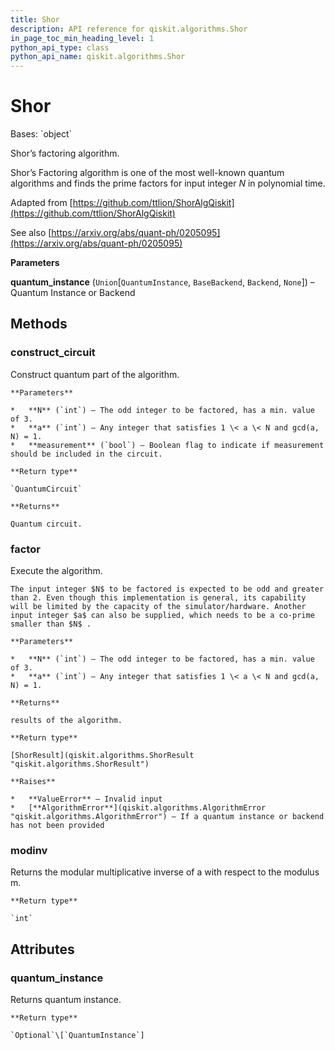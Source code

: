 ```yaml
---
title: Shor
description: API reference for qiskit.algorithms.Shor
in_page_toc_min_heading_level: 1
python_api_type: class
python_api_name: qiskit.algorithms.Shor
---
```


# Shor

<Class id="qiskit.algorithms.Shor" isDedicatedPage={true} github="https://github.com/qiskit/qiskit/tree/stable/0.18/qiskit/algorithms/factorizers/shor.py" signature="Shor(quantum_instance=None)">
  Bases: `object`

  Shor’s factoring algorithm.

  Shor’s Factoring algorithm is one of the most well-known quantum algorithms and finds the prime factors for input integer $N$ in polynomial time.

  Adapted from [https://github.com/ttlion/ShorAlgQiskit](https://github.com/ttlion/ShorAlgQiskit)

  See also [https://arxiv.org/abs/quant-ph/0205095](https://arxiv.org/abs/quant-ph/0205095)

  **Parameters**

  **quantum\_instance** (`Union`\[`QuantumInstance`, `BaseBackend`, `Backend`, `None`]) – Quantum Instance or Backend

  ## Methods

  ### construct\_circuit

  <Function id="qiskit.algorithms.Shor.construct_circuit" signature="Shor.construct_circuit(N, a=2, measurement=False)">
    Construct quantum part of the algorithm.

    **Parameters**

    *   **N** (`int`) – The odd integer to be factored, has a min. value of 3.
    *   **a** (`int`) – Any integer that satisfies 1 \< a \< N and gcd(a, N) = 1.
    *   **measurement** (`bool`) – Boolean flag to indicate if measurement should be included in the circuit.

    **Return type**

    `QuantumCircuit`

    **Returns**

    Quantum circuit.
  </Function>

  ### factor

  <Function id="qiskit.algorithms.Shor.factor" signature="Shor.factor(N, a=2)">
    Execute the algorithm.

    The input integer $N$ to be factored is expected to be odd and greater than 2. Even though this implementation is general, its capability will be limited by the capacity of the simulator/hardware. Another input integer $a$ can also be supplied, which needs to be a co-prime smaller than $N$ .

    **Parameters**

    *   **N** (`int`) – The odd integer to be factored, has a min. value of 3.
    *   **a** (`int`) – Any integer that satisfies 1 \< a \< N and gcd(a, N) = 1.

    **Returns**

    results of the algorithm.

    **Return type**

    [ShorResult](qiskit.algorithms.ShorResult "qiskit.algorithms.ShorResult")

    **Raises**

    *   **ValueError** – Invalid input
    *   [**AlgorithmError**](qiskit.algorithms.AlgorithmError "qiskit.algorithms.AlgorithmError") – If a quantum instance or backend has not been provided
  </Function>

  ### modinv

  <Function id="qiskit.algorithms.Shor.modinv" signature="static Shor.modinv(a, m)">
    Returns the modular multiplicative inverse of a with respect to the modulus m.

    **Return type**

    `int`
  </Function>

  ## Attributes

  ### quantum\_instance

  <Attribute id="qiskit.algorithms.Shor.quantum_instance">
    Returns quantum instance.

    **Return type**

    `Optional`\[`QuantumInstance`]
  </Attribute>
</Class>

